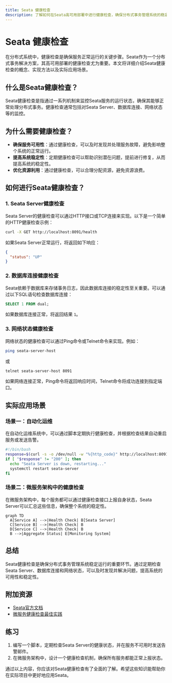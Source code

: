 ```yaml
---
title: Seata 健康检查
description: 了解如何在Seata高可用部署中进行健康检查，确保分布式事务管理系统的稳定性和可靠性。
---
```


# Seata 健康检查

在分布式系统中，健康检查是确保服务正常运行的关键步骤。Seata作为一个分布式事务解决方案，其高可用部署的健康检查尤为重要。本文将详细介绍Seata健康检查的概念、实现方法以及实际应用场景。

## 什么是Seata健康检查？

Seata健康检查是指通过一系列机制来监控Seata服务的运行状态，确保其能够正常处理分布式事务。健康检查通常包括对Seata Server、数据库连接、网络状态等的监控。

## 为什么需要健康检查？

- **确保服务可用性**：通过健康检查，可以及时发现并处理服务故障，避免影响整个系统的正常运行。
- **提高系统稳定性**：定期健康检查可以帮助识别潜在问题，提前进行修复，从而提高系统的稳定性。
- **优化资源利用**：通过健康检查，可以合理分配资源，避免资源浪费。

## 如何进行Seata健康检查？

### 1. Seata Server健康检查

Seata Server的健康检查可以通过HTTP接口或TCP连接来实现。以下是一个简单的HTTP健康检查示例：

```bash
curl -X GET http://localhost:8091/health
```

如果Seata Server正常运行，将返回如下响应：

```json
{
  "status": "UP"
}
```

### 2. 数据库连接健康检查

Seata依赖于数据库来存储事务日志，因此数据库连接的稳定性至关重要。可以通过以下SQL语句检查数据库连接：

```sql
SELECT 1 FROM dual;
```

如果数据库连接正常，将返回结果 `1`。

### 3. 网络状态健康检查

网络状态的健康检查可以通过Ping命令或Telnet命令来实现。例如：

```bash
ping seata-server-host
```

或

```bash
telnet seata-server-host 8091
```

如果网络连接正常，Ping命令将返回响应时间，Telnet命令将成功连接到指定端口。

## 实际应用场景

### 场景一：自动化运维

在自动化运维系统中，可以通过脚本定期执行健康检查，并根据检查结果自动重启服务或发送告警。

```bash
#!/bin/bash
response=$(curl -s -o /dev/null -w "%{http_code}" http://localhost:8091/health)
if [ "$response" != "200" ]; then
  echo "Seata Server is down, restarting..."
  systemctl restart seata-server
fi
```

### 场景二：微服务架构中的健康检查

在微服务架构中，每个服务都可以通过健康检查接口上报自身状态，Seata Server可以汇总这些信息，确保整个系统的稳定性。

```mermaid
graph TD
  A[Service A] -->|Health Check| B[Seata Server]
  C[Service B] -->|Health Check| B
  D[Service C] -->|Health Check| B
  B -->|Aggregate Status| E[Monitoring System]
```

## 总结

Seata健康检查是确保分布式事务管理系统稳定运行的重要环节。通过定期检查Seata Server、数据库连接和网络状态，可以及时发现并解决问题，提高系统的可用性和稳定性。

## 附加资源

- [Seata官方文档](https://seata.io/zh-cn/docs/overview/what-is-seata.html)
- [微服务健康检查最佳实践](https://microservices.io/patterns/observability/health-check-api.html)

## 练习

1. 编写一个脚本，定期检查Seata Server的健康状态，并在服务不可用时发送告警邮件。
2. 在微服务架构中，设计一个健康检查机制，确保所有服务都能正常上报状态。

通过以上内容，你应该对Seata健康检查有了全面的了解。希望这些知识能帮助你在实际项目中更好地应用Seata。